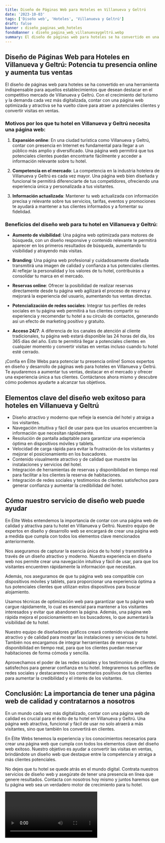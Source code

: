 ```yaml
---
title: Diseño de Páginas Web para Hoteles en Villanueva y Geltrú
date: '2023-10-03'
tags: ['Diseño web', 'Hoteles', 'Villanueva y Geltrú']
draft: false
banner : diseño_paginas_web_hoteles
fondoBanner : diseño_pagina_web_villanuevaygeltrú.webp
summary: El diseño de páginas web para hoteles se ha convertido en una herramienta indispensable para aquellos establecimientos que desean destacar en el competitivo mercado de Villanueva y Geltrú. Con el crecimiento del turismo y la demanda cada vez más digitalizada, contar con una página web optimizada y atractiva se ha vuelto clave para atraer a potenciales clientes y convertir visitas en ventas.
---
```


## Diseño de Páginas Web para Hoteles en Villanueva y Geltrú: Potencia tu presencia online y aumenta tus ventas

El diseño de páginas web para hoteles se ha convertido en una herramienta indispensable para aquellos establecimientos que desean destacar en el competitivo mercado de Villanueva y Geltrú. Con el crecimiento del turismo y la demanda cada vez más digitalizada, contar con una página web optimizada y atractiva se ha vuelto clave para atraer a potenciales clientes y convertir visitas en ventas.

### Motivos por los que tu hotel en Villanueva y Geltrú necesita una página web:

1. **Expansión online**: En una ciudad turística como Villanueva y Geltrú, contar con presencia en Internet es fundamental para llegar a un público más amplio y diversificado. Una página web permitirá que tus potenciales clientes puedan encontrarte fácilmente y acceder a información relevante sobre tu hotel.

2. **Competencia en el mercado**: La competencia en la industria hotelera de Villanueva y Geltrú es cada vez mayor. Una página web bien diseñada y funcional te permitirá diferenciarte de tus competidores, ofreciendo una experiencia única y personalizada a tus visitantes.

3. **Información actualizada**: Mantener tu web actualizada con información precisa y relevante sobre tus servicios, tarifas, eventos y promociones te ayudará a mantener a tus clientes informados y a fomentar su fidelidad.

### Beneficios del diseño web para tu hotel en Villanueva y Geltrú:

- **Aumento de visibilidad**: Una página web optimizada para motores de búsqueda, con un diseño responsive y contenido relevante te permitirá aparecer en los primeros resultados de búsqueda, aumentando tu visibilidad y atrayendo más visitas.

- **Branding**: Una página web profesional y cuidadosamente diseñada transmitirá una imagen de calidad y confianza a tus potenciales clientes. Al reflejar la personalidad y los valores de tu hotel, contribuirás a consolidar tu marca en el mercado.

- **Reservas online**: Ofrecer la posibilidad de realizar reservas directamente desde tu página web agilizará el proceso de reserva y mejorará la experiencia del usuario, aumentando tus ventas directas.

- **Potencialización de redes sociales**: Integrar tus perfiles de redes sociales en tu página web permitirá a tus clientes compartir su experiencia y recomendar tu hotel a su círculo de contactos, generando así un efecto de marketing positivo y gratuito.

- **Acceso 24/7**: A diferencia de los canales de atención al cliente tradicionales, tu página web estará disponible las 24 horas del día, los 365 días del año. Esto te permitirá llegar a potenciales clientes en cualquier momento y convertir visitas en ventas incluso cuando tu hotel esté cerrado.

¡Confía en Élite Webs para potenciar tu presencia online! Somos expertos en diseño y desarrollo de páginas web para hoteles en Villanueva y Geltrú. Te ayudaremos a aumentar tus ventas, destacar en el mercado y ofrecer una experiencia única a tus clientes. Contáctanos ahora mismo y descubre cómo podemos ayudarte a alcanzar tus objetivos.

<GifSeo />

<Cta />

## Elementos clave del diseño web exitoso para hoteles en Villanueva y Geltrú

- Diseño atractivo y moderno que refleje la esencia del hotel y atraiga a los visitantes.
- Navegación intuitiva y fácil de usar para que los usuarios encuentren la información que necesitan rápidamente.
- Resolución de pantalla adaptable para garantizar una experiencia óptima en dispositivos móviles y tablets.
- Velocidad de carga rápida para evitar la frustración de los visitantes y mejorar el posicionamiento en los buscadores.
- Contenido visualmente atractivo y de calidad que muestre las instalaciones y servicios del hotel.
- Integración de herramientas de reservas y disponibilidad en tiempo real para facilitar a los clientes la reserva de habitaciones.
- Integración de redes sociales y testimonios de clientes satisfechos para generar confianza y aumentar la credibilidad del hotel.

## Cómo nuestro servicio de diseño web puede ayudar

En Élite Webs entendemos la importancia de contar con una página web de calidad y atractiva para tu hotel en Villanueva y Geltrú. Nuestro equipo de expertos en diseño y desarrollo web se encargará de crear una página web a medida que cumpla con todos los elementos clave mencionados anteriormente.

Nos aseguramos de capturar la esencia única de tu hotel y transmitirla a través de un diseño atractivo y moderno. Nuestra experiencia en diseño web nos permite crear una navegación intuitiva y fácil de usar, para que los visitantes encuentren rápidamente la información que necesitan.

Además, nos aseguramos de que tu página web sea compatible con dispositivos móviles y tablets, para proporcionar una experiencia óptima a tus potenciales clientes que utilizan estos dispositivos para buscar alojamiento.

Usamos técnicas de optimización web para garantizar que tu página web cargue rápidamente, lo cual es esencial para mantener a los visitantes interesados y evitar que abandonen la página. Además, una página web rápida mejora el posicionamiento en los buscadores, lo que aumentará la visibilidad de tu hotel.

Nuestro equipo de diseñadores gráficos creará contenido visualmente atractivo y de calidad para mostrar las instalaciones y servicios de tu hotel. También nos encargamos de integrar herramientas de reservas y disponibilidad en tiempo real, para que los clientes puedan reservar habitaciones de forma cómoda y sencilla.

Aprovechamos el poder de las redes sociales y los testimonios de clientes satisfechos para generar confianza en tu hotel. Integraremos tus perfiles de redes sociales y destacaremos los comentarios positivos de tus clientes para aumentar la credibilidad y el interés de los visitantes.

## Conclusión: La importancia de tener una página web de calidad y contratarnos a nosotros

En un mundo cada vez más digitalizado, contar con una página web de calidad es crucial para el éxito de tu hotel en Villanueva y Geltrú. Una página web atractiva, funcional y fácil de usar no solo atraerá a más visitantes, sino que también los convertirá en clientes.

En Élite Webs tenemos la experiencia y los conocimientos necesarios para crear una página web que cumpla con todos los elementos clave del diseño web exitoso. Nuestro objetivo es ayudar a convertir las visitas en ventas, brindándote un diseño web que destaque entre la competencia y atraiga a más clientes potenciales.

No dejes que tu hotel se quede atrás en el mundo digital. Contrata nuestros servicios de diseño web y asegúrate de tener una presencia en línea que genere resultados. Contacta con nosotros hoy mismo y juntos haremos que tu página web sea un verdadero motor de crecimiento para tu hotel.

<Video />

<CtaBot job='Hoteles' city='Villanueva y Geltrú'/>

<Gmaps query='Villanueva y Geltrú+españa+maps' />